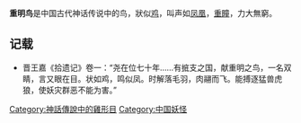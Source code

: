 '''重明鸟'''是中国古代神话传说中的鸟，狀似[[鸡|鸡]]，叫声如[[凤凰|凤凰]]，[[重瞳|重瞳]]，力大無窮。

==记载==
*晋王嘉《拾遗记》卷一：“尧在位七十年……有掋支之国，献重明之鸟，一名双睛，言又眼在目。状如鸡，鸣似凤。时解落毛羽，肉翮而飞。能搏逐猛兽虎狼，使妖灾群恶不能为害。”

[[Category:神話傳說中的雞形目|Category:神話傳說中的雞形目]]
[[Category:中国妖怪|Category:中国妖怪]]